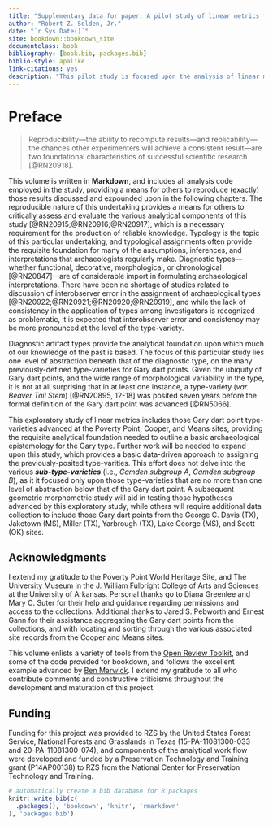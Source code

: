 ```yaml
--- 
title: "Supplementary data for paper: A pilot study of linear metrics for previously-defined type-varieties of Gary dart points"
author: "Robert Z. Selden, Jr."
date: "`r Sys.Date()`"
site: bookdown::bookdown_site
documentclass: book
bibliography: [book.bib, packages.bib]
biblio-style: apalike
link-citations: yes
description: "This pilot study is focused upon the analysis of linear metrics for whole/intact specimens of Gary dart points from the Poverty Point, Cooper, and Means sites in advance of a geometric morphometric study."
---
```


# Preface {-}

>Reproducibility—the ability to recompute results—and replicability—the chances other experimenters will achieve a consistent result—are two foundational characteristics of successful scientific research [@RN20918].

This volume is written in **Markdown**, and includes all analysis code employed in the study, providing a means for others to reproduce (exactly) those results discussed and expounded upon in the following chapters. The reproducible nature of this undertaking provides a means for others to critically assess and evaluate the various analytical components of this study [@RN20915;@RN20916;@RN20917], which is a necessary requirement for the production of reliable knowledge. Typology is the topic of this particular undertaking, and typological assignments often provide the requisite foundation for many of the assumptions, inferences, and interpretations that archaeologists regularly make. Diagnostic types---whether functional, decorative, morphological, or chronological [@RN20847]---are of considerable import in formulating archaeological interpretations. There have been no shortage of studies related to discussion of interobserver error in the assignment of archaeological types [@RN20922;@RN20921;@RN20920;@RN20919], and while the lack of consistency in the application of types among investigators is recognized as problematic, it is expected that interobserver error and consistency may be more pronounced at the level of the type-variety.

Diagnostic artifact types provide the analytical foundation upon which much of our knowledge of the past is based. The focus of this particular study lies one level of abstraction beneath that of the diagnostic type, on the many previously-defined type-varieties for Gary dart points. Given the ubiquity of Gary dart points, and the wide range of morphological variability in the type, it is not at all surprising that in at least one instance, a type-variety (_var. Beaver Tail Stem_) [@RN20895, 12-18] was posited seven years before the formal definition of the Gary dart point was advanced [@RN5066].

This exploratory study of linear metrics includes those Gary dart point type-varieties advanced at the Poverty Point, Cooper, and Means sites, providing the requisite analytical foundation needed to outline a basic archaeological epistemology for the Gary type. Further work will be needed to expand upon this study, which provides a basic data-driven approach to assigning the previously-posited type-varities. This effort does not delve into the various _**sub-type-varieties**_ (i.e., _Camden subgroup A_, _Camden subgroup B_), as it it focused only upon those type-varieties that are no more than one level of abstraction below that of the Gary dart point. A subsequent geometric morphometric study will aid in testing those hypotheses advanced by this exploratory study, while others will require additional data collection to include those Gary dart points from the George C. Davis (TX), Jaketown (MS), Miller (TX), Yarbrough (TX), Lake George (MS), and Scott (OK) sites.

## Acknowledgments

I extend my gratitude to the Poverty Point World Heritage Site, and The University Museum in the J. William Fulbright College of Arts and Sciences at the University of Arkansas. Personal thanks go to Diana Greenlee and Mary C. Suter for their help and guidance regarding permissions and access to the collections. Additional thanks to Jared S. Pebworth and Ernest Gann for their assistance aggregating the Gary dart points from the collections, and with locating and sorting through the various associated site records from the Cooper and Means sites.

This volume enlists a variety of tools from the [Open Review Toolkit](https://www.openreviewtoolkit.org/), and some of the code provided for bookdown, and follows the excellent example advanced by [Ben Marwick](https://benmarwick.github.io/bookdown-ort/). I extend my gratitude to all who contribute comments and constructive criticisms throughout the development and maturation of this project.

## Funding

Funding for this project was provided to RZS by the United States Forest Service, National Forests and Grasslands in Texas (15-PA-11081300-033 and 20-PA-11081300-074), and components of the analytical work flow were developed and funded by a Preservation Technology and Training grant (P14AP00138) to RZS from the National Center for Preservation Technology and Training.

```r
# automatically create a bib database for R packages
knitr::write_bib(c(
  .packages(), 'bookdown', 'knitr', 'rmarkdown'
), 'packages.bib')
```
